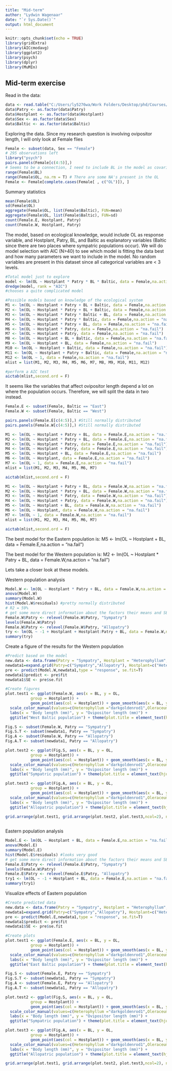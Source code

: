 ```yaml
---
title: "Mid-term"
author: "Lydwin Wagenaar"
date: "`r Sys.Date()`"
output: html_document
---
```


```r
knitr::opts_chunk$set(echo = TRUE)
library(gridExtra)
library(AICcmodavg)
library(ggplot2)
library(psych)
library(dplyr)
library(MuMIn)
```

## Mid-term exercise

Read in the data:
```r
data <- read.table("C:/Users/ly5276wa/Work Folders/Desktop/phd/Courses/Statistics course/R/CourseStat/tephritis.txt", header = T)
data$Patry <- as.factor(data$Patry)
data$Hostplant <- as.factor(data$Hostplant)
data$Sex <- as.factor(data$Sex)
data$Baltic <- as.factor(data$Baltic)
```

Exploring the data. Since my research question is involving ovipositor length, I will only look at Female flies

```r
Female <- subset(data, Sex == "Female")
# 295 observations left
library("psych")
pairs.panels(Female[c(4:5)],)
# Seems to be a connection, I need to include BL in the model as covariate
range(Female$BL)
range(Female$OL, na.rm = T) # There are some NA's present in the OL
Female <- Female[complete.cases(Female[ , c("OL")]), ]
```
Summary statistics
```r
mean(Female$OL)
sd(Female$OL)
aggregate(Female$OL, list(Female$Baltic), FUN=mean) 
aggregate(Female$OL, list(Female$Baltic), FUN=sd) 
count(Female.E, Hostplant, Patry)
count(Female.W, Hostplant, Patry) 

```
The model, based on ecological knowledge, would include OL as response variable, and Hostplant, Patry, BL, and Baltic as explanatory variables (Baltic since there are two places where sympatric populations occur). We will do model selection with AIC (N>40) to see which model is fitting the data best and how many parameters we want to include in the model. No random variables are present in this dataset since all categorical variables are < 3 levels. 

```r
#Total model just to explore
model <- lm(OL ~ Hostplant * Patry * BL * Baltic, data = Female,na.action = "na.fail")
dredge(model, rank = "AIC")
#chooses a quite complicated model

#Possible models based on knowledge of the ecological system
M1 <- lm(OL ~ Hostplant + Patry + BL + Baltic, data = Female,na.action = "na.fail")
M2 <- lm(OL ~ Hostplant * Patry + BL + Baltic, data = Female,na.action = "na.fail")
M3 <- lm(OL ~ Hostplant * Patry * Baltic + BL, data = Female,na.action = "na.fail")
M4 <- lm(OL ~ Hostplant * Patry * Baltic, data = Female,na.action = "na.fail") 
M5 <- lm(OL ~ Hostplant * Patry + BL, data = Female,na.action = "na.fail")
M6 <- lm(OL ~ Hostplant * Patry, data = Female,na.action = "na.fail") 
M7 <- lm(OL ~ Hostplant + Patry, data = Female,na.action = "na.fail") 
M8 <- lm(OL ~ Hostplant + BL + Baltic, data = Female,na.action = "na.fail")
M9 <- lm(OL ~ Hostplant + BL, data = Female,na.action = "na.fail") 
M10 <- lm(OL ~ Hostplant + Baltic, data = Female,na.action = "na.fail")
M11 <- lm(OL ~ Hostplant + Patry + Baltic, data = Female,na.action = "na.fail")
M12 <- lm(OL ~ 1, data = Female,na.action = "na.fail")
mlist = list(M1, M2, M3, M4, M5, M6, M7, M8, M9, M10, M11, M12)

#perform a AIC test
aictab(mlist,second.ord = F)

```
It seems like the variables that affect ovipositor length depend a lot on where the population occurs. Therefore, we will split the data in two instead.

```r
Female.E <- subset(Female, Baltic == "East")
Female.W <- subset(Female, Baltic == "West")

pairs.panels(Female.E[c(4:5)],) #Still normally distributed
pairs.panels(Female.W[c(4:5)],) #Still normally distributed

M1 <- lm(OL ~ Hostplant + Patry + BL, data = Female.E,na.action = "na.fail")
M2 <- lm(OL ~ Hostplant * Patry + BL, data = Female.E,na.action = "na.fail")
M3 <- lm(OL ~ Hostplant * Patry, data = Female.E,na.action = "na.fail") 
M4 <- lm(OL ~ Hostplant + Patry, data = Female.E,na.action = "na.fail") 
M5 <- lm(OL ~ Hostplant + BL, data = Female.E,na.action = "na.fail")
M6 <- lm(OL ~ Hostplant, data = Female.E,na.action = "na.fail")
M7 <- lm(OL ~ 1, data = Female.E,na.action = "na.fail")
mlist = list(M1, M2, M3, M4, M5, M6, M7)

aictab(mlist,second.ord = F)

M1 <- lm(OL ~ Hostplant + Patry + BL, data = Female.W,na.action = "na.fail")
M2 <- lm(OL ~ Hostplant * Patry + BL, data = Female.W,na.action = "na.fail")
M3 <- lm(OL ~ Hostplant * Patry, data = Female.W,na.action = "na.fail") 
M4 <- lm(OL ~ Hostplant + Patry, data = Female.W,na.action = "na.fail") 
M5 <- lm(OL ~ Hostplant + BL, data = Female.W,na.action = "na.fail")
M6 <- lm(OL ~ Hostplant, data = Female.W,na.action = "na.fail")
M7 <- lm(OL ~ 1, data = Female.W,na.action = "na.fail")
mlist = list(M1, M2, M3, M4, M5, M6, M7)

aictab(mlist,second.ord = F)


```
The best model for the Eastern population is:
M5 <- lm(OL ~ Hostplant + BL, data = Female.E,na.action = "na.fail")

The best model for the Western population is:
M2 <- lm(OL ~ Hostplant * Patry + BL, data = Female.W,na.action = "na.fail")

Lets take a closer look at these models.

Western population analysis
```r
Model.W <- lm(OL ~ Hostplant * Patry + BL, data = Female.W,na.action = "na.fail")
anova(Model.W)
summary(Model.W)
hist(Model.W$residuals) #pretty normally distributed
# R2 = 59% 
# get some more direct information about the factors their means and SE
Female.W$Patry <- relevel(Female.W$Patry, "Sympatry")
levels(Female.W$Patry)
Female.W$Patry <- relevel(Female.W$Patry, "Allopatry")
try <- lm(OL ~ -1 + Hostplant + Hostplant:Patry + BL, data = Female.W,na.action = "na.fail")
summary(try)
```
Create a figure of the results for the Western population
```r
#Predict based on the model
new.data <- data.frame(Patry = "Sympatry", Hostplant = "Heterophyllum", BL = seq(min(Female.W$BL,na.rm = T), max(Female.W$BL,na.rm=T), length.out=20))
newdata1=expand.grid(Patry=c("Sympatry","Allopatry"), Hostplant=c("Heterophyllum","Oleraceum"), BL = seq(min(Female.W$BL,na.rm = T), max(Female.W$BL,na.rm=T), length.out=20))
pre <- predict(Model.W,newdata1,type = "response", se.fit=T)
newdata1$predict <- pre$fit
newdata1$SE <- pre$se.fit

#Create figures
plot.test1 <- ggplot(Female.W, aes(x = BL, y = OL,
           group = Hostplant)) +
           geom_point(aes(col = Hostplant)) + geom_smooth(aes(x = BL, y = predict, color=Hostplant ),data= newdata1, se = F) + geom_smooth(aes(x = BL, y = predict+SE, ),data= newdata1, se = F,linetype="dashed",linewidth=0.5,color="gray60") + geom_smooth(aes(x = BL, y = predict-SE),data= newdata1, se = F, linetype="dashed", linewidth=0.5,color="gray60") +
  scale_color_manual(values=c(Heterophyllum ="darkgoldenrod1",Oleraceum="darkred")) +
  labs(x = "Body length (mm)", y = "Ovipositor length (mm)") +
  ggtitle("West Baltic population") + theme(plot.title = element_text(hjust = 0.5))

Fig.S <- subset(Female.W, Patry == "Sympatry")
Fig.S.T <- subset(newdata1, Patry == "Sympatry")
Fig.A <- subset(Female.W, Patry == "Allopatry")
Fig.A.T <- subset(newdata1, Patry == "Allopatry")

plot.test2 <- ggplot(Fig.S, aes(x = BL, y = OL,
           group = Hostplant)) +
           geom_point(aes(col = Hostplant)) + geom_smooth(aes(x = BL, y = predict, color=Hostplant),data= Fig.S.T, se = F) +  geom_smooth(aes(x = BL, y = predict+SE, ),data= Fig.S.T, se = F,linetype="dashed",linewidth=0.5,color="gray60") + geom_smooth(aes(x = BL, y = predict-SE),data= Fig.S.T, se = F, linetype="dashed", linewidth=0.5,color="gray60") +
  scale_color_manual(values=c(Heterophyllum ="darkgoldenrod1",Oleraceum="darkred")) +
  labs(x = "Body length (mm)", y = "Ovipositor length (mm)") +
  ggtitle("Sympatric population") + theme(plot.title = element_text(hjust = 0.5), legend.position = "none")

plot.test3 <- ggplot(Fig.A, aes(x = BL, y = OL,
           group = Hostplant)) +
           geom_point(aes(col = Hostplant)) + geom_smooth(aes(x = BL, y = predict, color=Hostplant),data= Fig.A.T, se = F) + geom_smooth(aes(x = BL, y = predict+SE, ),data= Fig.A.T, se = F,linetype="dashed",linewidth=0.5,color="gray60") + geom_smooth(aes(x = BL, y = predict-SE),data= Fig.A.T, se = F, linetype="dashed", linewidth=0.5,color="gray60") +
  scale_color_manual(values=c(Heterophyllum ="darkgoldenrod1",Oleraceum="darkred")) +
  labs(x = "Body length (mm)", y = "Ovipositor length (mm)") +
  ggtitle("Allopatric population") + theme(plot.title = element_text(hjust = 0.5),legend.position="none")

grid.arrange(plot.test1, grid.arrange(plot.test2, plot.test3,ncol=2), ncol=1)
  
```
Eastern population analysis

```r
Model.E <- lm(OL ~ Hostplant + BL, data = Female.E,na.action = "na.fail")
anova(Model.E)
summary(Model.E)
hist(Model.E$residuals) #looks very good
# get some more direct information about the factors their means and SE
Female.E$Patry <- relevel(Female.E$Patry, "Sympatry")
levels(Female.W$Patry)
Female.E$Patry <- relevel(Female.E$Patry, "Allopatry")
try1 <- lm(OL ~ -1 + Hostplant + BL, data = Female.E,na.action = "na.fail")
summary(try1)
```
Visualize effects of Eastern population
```r
#Create predicted data
new.data <- data.frame(Patry = "Sympatry", Hostplant = "Heterophyllum", BL = seq(min(Female.E$BL,na.rm = T), max(Female.E$BL,na.rm=T), length.out=20))
newdata1=expand.grid(Patry=c("Sympatry","Allopatry"), Hostplant=c("Heterophyllum","Oleraceum"), BL = seq(min(Female.E$BL,na.rm = T), max(Female.E$BL,na.rm=T), length.out=20))
pre <- predict(Model.E,newdata1,type = "response", se.fit=T)
newdata1$predict <- pre$fit
newdata1$SE <- pre$se.fit

#Create plots
plot.test1 <- ggplot(Female.E, aes(x = BL, y = OL,
           group = Hostplant)) +
           geom_point(aes(col = Hostplant)) + geom_smooth(aes(x = BL, y = predict, color=Hostplant ),data= newdata1, se = F) + geom_smooth(aes(x = BL, y = predict+SE, ),data= newdata1, se = F,linetype="dashed",linewidth=0.5,color="gray60") + geom_smooth(aes(x = BL, y = predict-SE),data= newdata1, se = F, linetype="dashed", linewidth=0.5,color="gray60") +
  scale_color_manual(values=c(Heterophyllum ="darkgoldenrod1",Oleraceum="darkred")) +
  labs(x = "Body length (mm)", y = "Ovipositor length (mm)") +
  ggtitle("East Baltic population") + theme(plot.title = element_text(hjust = 0.5))

Fig.S <- subset(Female.E, Patry == "Sympatry")
Fig.S.T <- subset(newdata1, Patry == "Sympatry")
Fig.A <- subset(Female.E, Patry == "Allopatry")
Fig.A.T <- subset(newdata1, Patry == "Allopatry")

plot.test2 <- ggplot(Fig.S, aes(x = BL, y = OL,
           group = Hostplant)) +
           geom_point(aes(col = Hostplant)) + geom_smooth(aes(x = BL, y = predict, color=Hostplant),data= Fig.S.T, se = F) +  geom_smooth(aes(x = BL, y = predict+SE, ),data= Fig.S.T, se = F,linetype="dashed",linewidth=0.5,color="gray60") + geom_smooth(aes(x = BL, y = predict-SE),data= Fig.S.T, se = F, linetype="dashed", linewidth=0.5,color="gray60") +
  scale_color_manual(values=c(Heterophyllum ="darkgoldenrod1",Oleraceum="darkred")) +
  labs(x = "Body length (mm)", y = "Ovipositor length (mm)") +
  ggtitle("Sympatric population") + theme(plot.title = element_text(hjust = 0.5), legend.position = "none")

plot.test3 <- ggplot(Fig.A, aes(x = BL, y = OL,
           group = Hostplant)) +
           geom_point(aes(col = Hostplant)) + geom_smooth(aes(x = BL, y = predict, color=Hostplant),data= Fig.A.T, se = F) + geom_smooth(aes(x = BL, y = predict+SE, ),data= Fig.A.T, se = F,linetype="dashed",linewidth=0.5,color="gray60") + geom_smooth(aes(x = BL, y = predict-SE),data= Fig.A.T, se = F, linetype="dashed", linewidth=0.5,color="gray60") +
  scale_color_manual(values=c(Heterophyllum ="darkgoldenrod1",Oleraceum="darkred")) +
  labs(x = "Body length (mm)", y = "Ovipositor length (mm)") +
  ggtitle("Allopatric population") + theme(plot.title = element_text(hjust = 0.5),legend.position="none")

grid.arrange(plot.test1, grid.arrange(plot.test2, plot.test3,ncol=2), ncol=1)
  
```